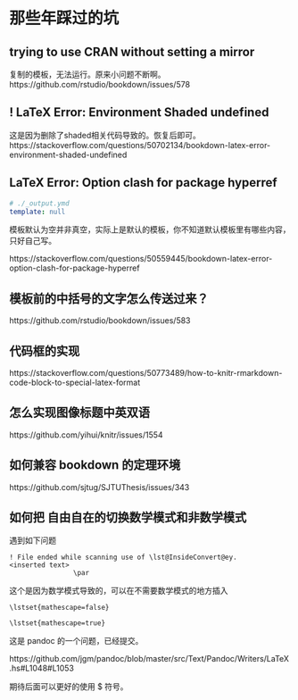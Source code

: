 \appendix

# 那些年踩过的坑 {#chap:stumble}

## trying to use CRAN without setting a mirror

复制的模板，无法运行。原来小问题不断啊。
https://github.com/rstudio/bookdown/issues/578

## ! LaTeX Error: Environment Shaded undefined

这是因为删除了shaded相关代码导致的。恢复后即可。
https://stackoverflow.com/questions/50702134/bookdown-latex-error-environment-shaded-undefined

## LaTeX Error: Option clash for package hyperref

```yaml
# ./_output.ymd
template: null
```

模板默认为空并非真空，实际上是默认的模板，你不知道默认模板里有哪些内容，只好自己写。

https://stackoverflow.com/questions/50559445/bookdown-latex-error-option-clash-for-package-hyperref

## 模板前的中括号的文字怎么传送过来？

https://github.com/rstudio/bookdown/issues/583

## 代码框的实现

https://stackoverflow.com/questions/50773489/how-to-knitr-rmarkdown-code-block-to-special-latex-format

## 怎么实现图像标题中英双语

https://github.com/yihui/knitr/issues/1554

## 如何兼容 bookdown 的定理环境

https://github.com/sjtug/SJTUThesis/issues/343


## 如何把 自由自在的切换数学模式和非数学模式

遇到如下问题

```block2
! File ended while scanning use of \lst@InsideConvert@ey.
<inserted text> 
                \par 
```

这个是因为数学模式导致的，可以在不需要数学模式的地方插入

```block2
\lstset{mathescape=false}

\lstset{mathescape=true}
```

这是 pandoc 的一个问题，已经提交。

https://github.com/jgm/pandoc/blob/master/src/Text/Pandoc/Writers/LaTeX.hs#L1048#L1053

期待后面可以更好的使用 $ 符号。